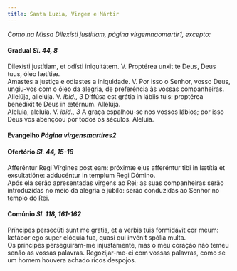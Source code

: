 ```yaml
---
title: Santa Luzia, Virgem e Mártir
---
```


<em>Como na Missa Dilexísti justitiam, página virgemnaomartir1, excepto:</em>

<h4 class="text-center">
  Gradual <em>Sl. 44, 8</em>
</h4>
<div class="container-fluid">
  <div class="row">
    <div class="col-6 dropcaps text-justify">
      Dilexísti justítiam, et odísti iniquitátem. V. Proptérea unxit te Deus,
      Deus tuus, óleo lætítiæ.
    </div>
    <div class="col-6 dropcaps text-justify">
      Amastes a justiça e odiastes a iniquidade. V. Por isso o Senhor, vosso
      Deus, ungiu-vos com o óleo da alegria, de preferência às vossas
      companheiras.
    </div>
    <div class="col-6 text-justify">
      Allelúja, allelúja. V. <em>ibid., 3</em> Diffúsa est grátia in lábiis
      tuis: proptérea benedíxit te Deus in ætérnum. Allelúja.
    </div>
    <div class="col-6 text-justify">
      Aleluia, aleluia. V. <em>ibid., 3</em> A graça espalhou-se nos vossos
      lábios; por isso Deus vos abençoou por todos os séculos. Aleluia.
    </div>
  </div>
</div>

<h4 class="text-center">
  Evangelho <em>Página virgensmartires2</em>
</h4>

<h4 class="text-center">
  Ofertório <em>Sl. 44, 15-16</em>
</h4>
<div class="container-fluid">
  <div class="row">
    <div class="col-6 dropcaps text-justify">
      Afferéntur Regi Vírgines post eam: próximæ ejus afferéntur tibi in lætítia
      et exsultatióne: adducéntur in templum Regi Dómino.
    </div>
    <div class="col-6 dropcaps text-justify">
      Após ela serão apresentadas virgens ao Rei; as suas companheiras serão
      introduzidas no meio da alegria e júbilo: serão conduzidas ao Senhor no
      templo do Rei.
    </div>
  </div>
</div>

<h4 class="text-center">
  Comúnio <em>Sl. 118, 161-162</em>
</h4>
<div class="container-fluid">
  <div class="row">
    <div class="col-6 dropcaps text-justify">
      Príncipes persecúti sunt me gratis, et a verbis tuis formidávit cor meum:
      lætábor ego super elóquia tua, quasi qui invénit spólia multa.
    </div>
    <div class="col-6 dropcaps text-justify">
      Os príncipes perseguiram-me injustamente, mas o meu coração não temeu
      senão as vossas palavras. Regozijar-me-ei com vossas palavras, como se um
      homem houvera achado ricos despojos.
    </div>
  </div>
</div>
